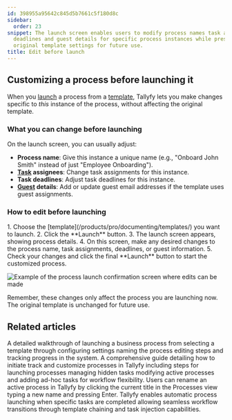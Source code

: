 ```yaml
---
id: 398955a95642c845d5b7661c5f180d8c
sidebar:
  order: 23
snippet: The launch screen enables users to modify process names task assignments
  deadlines and guest details for specific process instances while preserving the
  original template settings for future use.
title: Edit before launch
---
```



## Customizing a process before launching it

When you [launch](/products/pro/launching/) a process from a [template](/products/pro/documenting/templates/), Tallyfy lets you make changes specific to *this* instance of the process, without affecting the original template.

### What you can change before launching

On the launch screen, you can usually adjust:

*   **Process name**: Give this instance a unique name (e.g., "Onboard John Smith" instead of just "Employee Onboarding").
*   **[Task](/products/pro/tracking-and-tasks/tasks/) assignees**: Change task assignments for this instance.
*   **Task deadlines**: Adjust task deadlines for this instance.
*   **[Guest](/products/pro/documenting/guests/) details**: Add or update guest email addresses if the template uses guest assignments.

### How to edit before launching

<Steps>
1. Choose the [template](/products/pro/documenting/templates/) you want to launch.
2. Click the **Launch** button.
3. The launch screen appears, showing process details.
4. On this screen, make any desired changes to the process name, task assignments, deadlines, or guest information.
5. Check your changes and click the final **Launch** button to start the customized process.
</Steps>

![Example of the process launch confirmation screen where edits can be made](https://screenshots.tallyfy.com/tallyfy-demo%2fpro%2fdesktop-light-edit-process-before-launch.png)

Remember, these changes only affect the process you are launching now. The original template is unchanged for future use.


## Related articles
<CardGrid>
<LinkTitleCard header="<b>Tutorials > Launch a process</b>" href="/products/pro/tutorials/your-first-process/" > A detailed walkthrough of launching a business process from selecting a template through configuring settings naming the process editing steps and tracking progress in the system. </LinkTitleCard>
<LinkTitleCard header="<b>Launching > Launch manually</b>" href="/products/pro/launching/how-can-i-launch-a-process-in-tallyfy/" > A comprehensive guide detailing how to initiate track and customize processes in Tallyfy including steps for launching processes managing hidden tasks modifying active processes and adding ad-hoc tasks for workflow flexibility. </LinkTitleCard>
<LinkTitleCard header="<b>Edit Processes > Rename a process</b>" href="/products/pro/tracking-and-tasks/processes/edit-processes/how-can-i-rename-a-process-in-tallyfy/" > Users can rename an active process in Tallyfy by clicking the current title in the Processes view typing a new name and pressing Enter. </LinkTitleCard>
<LinkTitleCard header="<b>Launching > Launch another process when a task is completed</b>" href="/products/pro/launching/launch-process-when-task-is-completed/" > Tallyfy enables automatic process launching when specific tasks are completed allowing seamless workflow transitions through template chaining and task injection capabilities. </LinkTitleCard>
</CardGrid>
